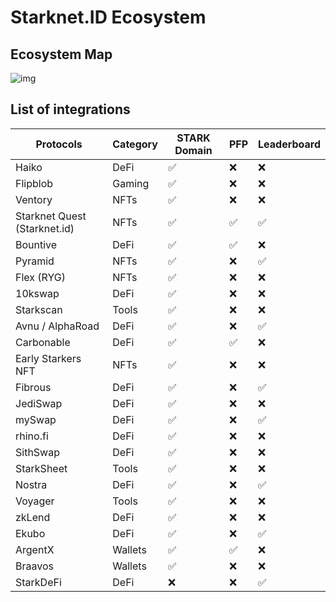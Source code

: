 # Starknet.ID Ecosystem

## Ecosystem Map

![img](/illustrations/ecosystem-map.webp)

## List of integrations

| Protocols | Category | STARK Domain | PFP | Leaderboard |
| --- | --- | --- | --- | --- |
| Haiko | DeFi | ✅ | ❌ | ❌ |
| Flipblob | Gaming | ✅ | ❌ | ❌ |
| Ventory | NFTs | ✅ | ❌ | ❌ |
| Starknet Quest (Starknet.id) | NFTs | ✅ | ✅ | ✅ |
| Bountive | DeFi | ✅ | ✅ | ❌ |
| Pyramid | NFTs | ✅ | ❌ | ✅ |
| Flex (RYG) | NFTs | ✅ | ❌ | ❌ |
| 10kswap | DeFi | ✅ | ❌ | ❌ |
| Starkscan | Tools | ✅ | ❌ | ❌ |
| Avnu / AlphaRoad | DeFi | ✅ | ❌ | ✅ |
| Carbonable | DeFi | ✅ | ✅ | ❌ |
| Early Starkers NFT | NFTs | ✅ | ❌ | ❌ |
| Fibrous | DeFi | ✅ | ❌ | ✅ |
| JediSwap | DeFi | ✅ | ❌ | ❌ |
| mySwap | DeFi | ✅ | ❌ | ✅ |
| rhino.fi | DeFi | ✅ | ❌ | ❌ |
| SithSwap | DeFi | ✅ | ❌ | ❌ |
| StarkSheet | Tools | ✅ | ❌ | ❌ |
| Nostra | DeFi | ✅ | ❌ | ✅ |
| Voyager | Tools | ✅ | ❌ | ❌ |
| zkLend | DeFi | ✅ | ❌ | ❌ |
| Ekubo | DeFi | ✅ | ❌ | ✅ |
| ArgentX | Wallets | ✅ | ✅ | ❌ |
| Braavos | Wallets | ✅ | ❌ | ❌ |
| StarkDeFi | DeFi | ❌ | ❌ | ✅ |